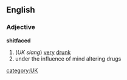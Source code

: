 ==English==

===Adjective===
'''shitfaced'''

# (''UK slang'') [[very]] [[drunk]]
# under the influence of mind altering drugs

[[category:UK]]
